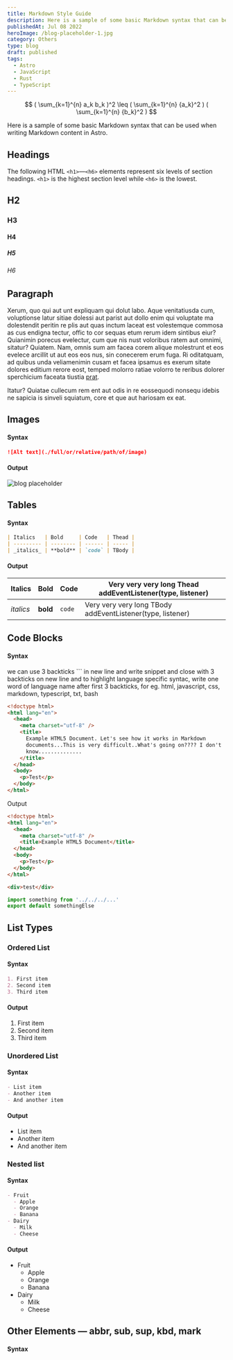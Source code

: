 ```yaml
---
title: Markdown Style Guide
description: Here is a sample of some basic Markdown syntax that can be used when writing Markdown content in Astro.
publishedAt: Jul 08 2022
heroImage: /blog-placeholder-1.jpg
category: Others
type: blog
draft: published
tags:
  - Astro
  - JavaScript
  - Rust
  - TypeScript
---
```


$$
( \sum_{k=1}^{n} a_k b_k )^2 \leq ( \sum_{k=1}^{n} {a_k}^2 ) ( \sum_{k=1}^{n} {b_k}^2 )
$$

<Message
  direction="left"
  content="お元気ですか。夕べ庭の梢に優しく光る星ひとつ見つけました。"
/>

Here is a sample of some basic Markdown syntax that can be used when writing Markdown content in Astro.

## Headings

The following HTML `<h1>`—`<h6>` elements represent six levels of section headings. `<h1>` is the highest section level while `<h6>` is the lowest.

## H2

### H3

#### H4

##### H5

###### H6

## Paragraph

Xerum, quo qui aut unt expliquam qui dolut labo. Aque venitatiusda cum, voluptionse latur sitiae dolessi aut parist aut dollo enim qui voluptate ma dolestendit peritin re plis aut quas inctum laceat est volestemque commosa as cus endigna tectur, offic to cor sequas etum rerum idem sintibus eiur? Quianimin porecus evelectur, cum que nis nust voloribus ratem aut omnimi, sitatur? Quiatem. Nam, omnis sum am facea corem alique molestrunt et eos evelece arcillit ut aut eos eos nus, sin conecerem erum fuga. Ri oditatquam, ad quibus unda veliamenimin cusam et facea ipsamus es exerum sitate dolores editium rerore eost, temped molorro ratiae volorro te reribus dolorer sperchicium faceata tiustia [prat](/en/ 'prat').

Itatur? Quiatae cullecum rem ent aut odis in re eossequodi nonsequ idebis ne sapicia is sinveli squiatum, core et que aut hariosam ex eat.

## Images

#### Syntax

```markdown
![Alt text](./full/or/relative/path/of/image)
```

#### Output

![blog placeholder](../../../assets/images/blog-placeholder-1.jpg 'title')

## Tables

#### Syntax

```markdown
| Italics   | Bold     | Code   | Thead |
| --------- | -------- | ------ | ----- |
| _italics_ | **bold** | `code` | TBody |
```

#### Output

| Italics   | Bold     | Code   | Very very very long Thead addEventListener(type, listener) |
| --------- | -------- | ------ | ---------------------------------------------------------- |
| _italics_ | **bold** | `code` | Very very very long TBody addEventListener(type, listener) |

## Code Blocks

#### Syntax

we can use 3 backticks ``` in new line and write snippet and close with 3 backticks on new line and to highlight language specific syntac, write one word of language name after first 3 backticks, for eg. html, javascript, css, markdown, typescript, txt, bash

```html
<!doctype html>
<html lang="en">
  <head>
    <meta charset="utf-8" />
    <title>
      Example HTML5 Document. Let's see how it works in Markdown
      documents...This is very difficult..What's going on???? I don't
      know..............
    </title>
  </head>
  <body>
    <p>Test</p>
  </body>
</html>
```

Output

```html {1-3}
<!doctype html>
<html lang="en">
  <head>
    <meta charset="utf-8" />
    <title>Example HTML5 Document</title>
  </head>
  <body>
    <p>Test</p>
  </body>
</html>
```

```html title="snippet.html" {1}
<div>test</div>
```

```js title="somethingTremendouslyVeryVeryLongLongLongTitleFile.js"
import something from '../../../...'
export default somethingElse
```

## List Types

### Ordered List

#### Syntax

```markdown
1. First item
2. Second item
3. Third item
```

#### Output

1. First item
2. Second item
3. Third item

### Unordered List

#### Syntax

```markdown
- List item
- Another item
- And another item
```

#### Output

- List item
- Another item
- And another item

### Nested list

#### Syntax

```markdown
- Fruit
  - Apple
  - Orange
  - Banana
- Dairy
  - Milk
  - Cheese
```

#### Output

- Fruit
  - Apple
  - Orange
  - Banana
- Dairy
  - Milk
  - Cheese

## Other Elements — abbr, sub, sup, kbd, mark

#### Syntax

